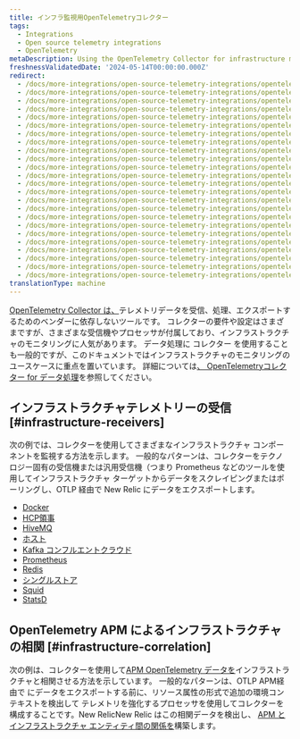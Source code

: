```yaml
---
title: インフラ監視用OpenTelemetryコレクター
tags:
  - Integrations
  - Open source telemetry integrations
  - OpenTelemetry
metaDescription: Using the OpenTelemetry Collector for infrastructure monitoring
freshnessValidatedDate: '2024-05-14T00:00:00.000Z'
redirect:
  - /docs/more-integrations/open-source-telemetry-integrations/opentelemetry/get-started/collector-infra-monitoring/opentelemetry-collector-infra-docker
  - /docs/more-integrations/open-source-telemetry-integrations/opentelemetry/get-started/collector-infra-monitoring/opentelemetry-collector-infra-hcp-consul
  - /docs/more-integrations/open-source-telemetry-integrations/opentelemetry/get-started/collector-infra-monitoring/opentelemetry-collector-infra-hivemq
  - /docs/more-integrations/open-source-telemetry-integrations/opentelemetry/get-started/collector-infra-monitoring/opentelemetry-collector-infra-hosts
  - /docs/more-integrations/open-source-telemetry-integrations/opentelemetry/get-started/collector-infra-monitoring/opentelemetry-collector-infra-kafka-confluentcloud
  - /docs/more-integrations/open-source-telemetry-integrations/opentelemetry/get-started/collector-infra-monitoring/opentelemetry-collector-infra-kafka-confluentcloud-k8s
  - /docs/more-integrations/open-source-telemetry-integrations/opentelemetry/get-started/collector-infra-monitoring/opentelemetry-collector-infra-k8s
  - /docs/more-integrations/open-source-telemetry-integrations/opentelemetry/get-started/collector-infra-monitoring/opentelemetry-collector-infra-prometheus
  - /docs/more-integrations/open-source-telemetry-integrations/opentelemetry/get-started/collector-infra-monitoring/opentelemetry-collector-infra-redis
  - /docs/more-integrations/open-source-telemetry-integrations/opentelemetry/get-started/collector-infra-monitoring/opentelemetry-collector-infra-singlestore
  - /docs/more-integrations/open-source-telemetry-integrations/opentelemetry/get-started/collector-infra-monitoring/opentelemetry-collector-infra-squid
  - /docs/more-integrations/open-source-telemetry-integrations/opentelemetry/get-started/collector-infra-monitoring/opentelemetry-collector-infra-statsd
  - /docs/more-integrations/open-source-telemetry-integrations/opentelemetry/get-started/collector-infra-monitoring/opentelemetry-collector-infra-intro
  - /docs/more-integrations/open-source-telemetry-integrations/opentelemetry/collector/collector-configuration-examples/opentelemetry-collector-docker
  - /docs/more-integrations/open-source-telemetry-integrations/opentelemetry/collector/collector-configuration-examples/opentelemetry-collector-hcp-consul
  - /docs/more-integrations/open-source-telemetry-integrations/opentelemetry/collector/collector-configuration-examples/opentelemetry-collector-hivemq
  - /docs/more-integrations/open-source-telemetry-integrations/opentelemetry/collector/collector-configuration-examples/opentelemetry-collector-infra-hosts
  - /docs/more-integrations/open-source-telemetry-integrations/opentelemetry/collector/opentelemetry-collector-k8s
  - /docs/more-integrations/open-source-telemetry-integrations/opentelemetry/collector/collector-configuration-examples/opentelemetry-collector-kafka-confluentcloud
  - /docs/more-integrations/open-source-telemetry-integrations/opentelemetry/collector/collector-configuration-examples/opentelemetry-collector-prometheus
  - /docs/more-integrations/open-source-telemetry-integrations/opentelemetry/collector/collector-configuration-examples/opentelemetry-collector-redis
  - /docs/more-integrations/open-source-telemetry-integrations/opentelemetry/collector/collector-configuration-examples/opentelemetry-collector-singlestore
  - /docs/more-integrations/open-source-telemetry-integrations/opentelemetry/collector/collector-configuration-examples/opentelemetry-collector-squid
  - /docs/more-integrations/open-source-telemetry-integrations/opentelemetry/collector/collector-configuration-examples/opentelemetry-collector-statsd
translationType: machine
---
```


[OpenTelemetry Collector は、](https://opentelemetry.io/docs/collector/)テレメトリデータを受信、処理、エクスポートするためのベンダーに依存しないツールです。 コレクターの要件や設定はさまざまですが、さまざまな受信機やプロセッサが付属しており、インフラストラクチャのモニタリングに人気があります。 データ処理に コレクター を使用することも一般的ですが、このドキュメントではインフラストラクチャのモニタリングのユースケースに重点を置いています。 詳細については[、 OpenTelemetryコレクター for データ処理](/docs/opentelemetry/get-started/collector-processing/opentelemetry-collector-processing-intro)を参照してください。

## インフラストラクチャテレメトリーの受信 [#infrastructure-receivers]

次の例では、コレクターを使用してさまざまなインフラストラクチャ コンポーネントを監視する方法を示します。 一般的なパターンは、コレクターをテクノロジー固有の受信機または汎用受信機（つまり Prometheus などのツールを使用してインフラストラクチャ ターゲットからデータをスクレイピングまたはポーリングし、OTLP 経由で New Relic にデータをエクスポートします。

* [Docker](https://github.com/newrelic/newrelic-opentelemetry-examples/tree/main/other-examples/collector/docker)
* [HCP領事](https://github.com/newrelic/newrelic-opentelemetry-examples/tree/main/other-examples/collector/hcp-consul)
* [HiveMQ](https://github.com/newrelic/newrelic-opentelemetry-examples/tree/main/other-examples/collector/hivemq)
* [ホスト](https://github.com/newrelic/newrelic-opentelemetry-examples/tree/main/other-examples/collector/host-monitoring)
* [Kafka コンフルエントクラウド](https://github.com/newrelic/newrelic-opentelemetry-examples/tree/main/other-examples/collector/confluentcloud)
* [Prometheus](https://github.com/newrelic/newrelic-opentelemetry-examples/tree/main/other-examples/collector/prometheus)
* [Redis](https://github.com/newrelic/newrelic-opentelemetry-examples/tree/main/other-examples/collector/redis)
* [シングルストア](https://github.com/newrelic/newrelic-opentelemetry-examples/tree/main/other-examples/collector/singlestore)
* [Squid](https://github.com/newrelic/newrelic-opentelemetry-examples/tree/main/other-examples/collector/squid)
* [StatsD](https://github.com/newrelic/newrelic-opentelemetry-examples/tree/main/other-examples/collector/statsd)

## OpenTelemetry APM によるインフラストラクチャの相関 [#infrastructure-correlation]

次の例は、コレクターを使用して[APM OpenTelemetry データを](/docs/opentelemetry/get-started/apm-monitoring/opentelemetry-apm-intro)インフラストラクチャと相関させる方法を示しています。 一般的なパターンは、OTLP APM経由で にデータをエクスポートする前に、リソース属性の形式で追加の環境コンテキストを検出して テレメトリを強化するプロセッサを使用してコレクターを構成することです。New RelicNew Relic はこの相関データを検出し、 [APM とインフラストラクチャ エンティティ間の関係を](/docs/opentelemetry/best-practices/opentelemetry-best-practices-resources)構築します。